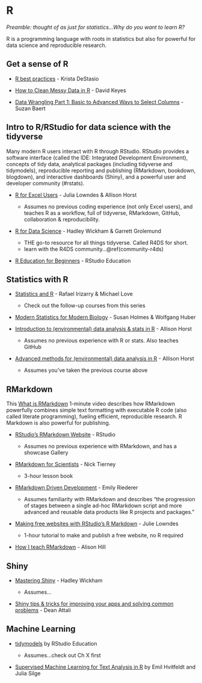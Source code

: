 # R {#rstats}

*Preamble: thought of as just for statistics...Why do you want to learn R?*

R is a programming language with roots in statistics but also for powerful for data science and reproducible research. 

<!---There are many resources for learning R, including the [\#rstats community](https://twitter.com/search?q=%23RStats&src=typeahead_click) on Twitter and [resources](https://twitter.com/ProfMattFox/status/1262013644306595840?s=20) [they create](https://cmdlinetips.com/2018/01/free-online-resources-books-to-learn-r-and-data-science/). --->

## Get a sense of R {#rstats-sense}

- [R best practices](https://kdestasio.github.io/post/r_best_practices/) - Krista DeStasio

- [How to Clean Messy Data in R](https://rfortherestofus.com/2019/12/how-to-clean-messy-data-in-r/) - David Keyes

- [Data Wrangling Part 1: Basic to Advanced Ways to Select Columns](https://suzanbaert.netlify.app/2018/01/dplyr-tutorial-1/) - Suzan Baert

## Intro to R/RStudio for data science with the tidyverse {#rstats-intro}

Many modern R users interact with R through RStudio. RStudio provides a software interface (called the IDE: Integrated Development Environment), concepts of tidy data, analytical packages (including tidyverse and tidymodels), reproducible reporting and publishing (RMarkdown, bookdown, blogdown), and interactive dashboards (Shiny), and a powerful user and developer community (\#rstats). <!---Tidyverse & RStudio airport--->


-   [R for Excel Users](https://rstudio-conf-2020.github.io/r-for-excel/) - Julia Lowndes & Allison Horst

    -  Assumes no previous coding experience (not only Excel users), and teaches R as a workflow, full of tidyverse, RMarkdown, GitHub, collaboration & reproducibility.

-   [R for Data Science](r4ds.had.co.nz/) - Hadley Wickham & Garrett Grolemund

    -   THE go-to resource for all things tidyverse. Called R4DS for short.
    -   learn with the R4DS community...\@ref(community-r4ds)

-   [R Education for Beginners](https://education.rstudio.com/learn/beginner/) - RStudio Education

## Statistics with R {#rstats-stats}

-   [Statistics and R](https://www.edx.org/course/statistics-and-r) - Rafael Irizarry & Michael Love

    -   Check out the follow-up courses from this series

-   [Modern Statistics for Modern Biology](http://web.stanford.edu/class/bios221/book/index.html) - Susan Holmes & Wolfgang Huber\

-   [Introduction to (environmental) data analysis & stats in R](https://allisonhorst.github.io/) - Allison Horst

    -   Assumes no previous experience with R or stats. Also teaches GitHub

-   [Advanced methods for (environmental) data analysis in R](https://allisonhorst.github.io/) - Allison Horst

    -   Assumes you've taken the previous course above

## RMarkdown {#rmarkdown}

This [What is RMarkdown](https://vimeo.com/178485416) 1-minute video describes how RMarkdown powerfully combines simple text formatting with executable R code (also called literate programming), fueling efficient, reproducible research. R Markdown is also powerful for publishing.

-   [RStudio's RMarkdown Website](https://rmarkdown.rstudio.com/) - RStudio

    -   Assumes no previous experience with RMarkdown, and has a showcase Gallery

-   [RMarkdown for Scientists](https://rmd4sci.njtierney.com/) - Nick Tierney

    -   3-hour lesson book

-   [RMarkdown Driven Development](https://emilyriederer.netlify.app/post/rmarkdown-driven-development/) - Emily Riederer

    -   Assumes familiarity with RMarkdown and describes "the progression of stages between a single ad-hoc RMarkdown script and more advanced and reusable data products like R projects and packages."

-   [Making free websites with RStudio's R Markdown](https://jules32.github.io/rmarkdown-website-tutorial/) - Julie Lowndes

    -   1-hour tutorial to make and publish a free website, no R required\

-   [How I teach RMarkdown](https://alison.rbind.io/post/2020-05-28-how-i-teach-r-markdown/) - Alison Hill

<!---https://twitter.com/apreshill/status/1266424498028310528?s=19--->

## Shiny

-   [Mastering Shiny](https://mastering-shiny.org/) - Hadley Wickham

    -   Assumes...

-   [Shiny tips & tricks for improving your apps and solving common problems](https://deanattali.com/blog/advanced-shiny-tips/) - Dean Attali

## Machine Learning {#rstats-ml}

-   [tidymodels](https://www.tidymodels.org/) by RStudio Education

    -   Assumes...check out Ch X first

-   [Supervised Machine Learning for Text Analysis in R](https://smltar.com/) by Emil Hvitfeldt and Julia Silge
